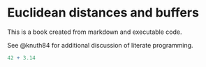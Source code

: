 # Euclidean distances and buffers

This is a book created from markdown and executable code.

See @knuth84 for additional discussion of literate programming.

```r
42 + 3.14
```
